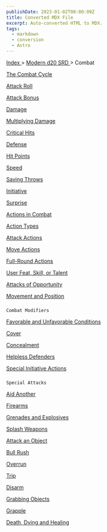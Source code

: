```yaml
---
publishDate: 2023-01-02T00:00:00Z
title: Converted MDX File
excerpt: Auto-converted HTML to MDX.
tags:
  - markdown
  - conversion
  - Astro
---
```


[
Index
](-index) >
[
Modern d20 SRD
](modern-d20-srd-index) > Combat

[
The Combat Cycle
](modern-d20-srd-combat-combat-cycle)

[
Attack Roll
](modern-d20-srd-combat-attack-roll)

[
Attack Bonus
](modern-d20-srd-combat-attack-bonus)

[
Damage
](modern-d20-srd-combat-damage)

[
Multiplying Damage
](modern-d20-srd-combat-multiplying-damage)

[
Critical Hits
](modern-d20-srd-combat-critical-hits)

[
Defense
](modern-d20-srd-combat-defense)

[
Hit Points
](modern-d20-srd-combat-hit-points)

[
Speed
](modern-d20-srd-combat-speed)

[
Saving Throws
](modern-d20-srd-combat-saving-throws)

[
Initiative
](modern-d20-srd-combat-initiative)

[
Surprise
](modern-d20-srd-combat-surprise)

[
Actions in Combat
](modern-d20-srd-combat-actions-in-combat)

[
Action Types
](modern-d20-srd-combat-action-types)

[
Attack Actions
](modern-d20-srd-combat-attack-actions)

[
Move Actions
](modern-d20-srd-combat-move-actions)

[
Full-Round Actions
](modern-d20-srd-combat-full-round-actions)

[
User Feat, Skill, or Talent
](modern-d20-srd-combat-use-feat-skill-talent)

[
Attacks of Opportunity
](modern-d20-srd-combat-attacks-of-opportunity)

[
Movement and Position
](modern-d20-srd-combat-movement-and-position)

###

    Combat Modifiers

[
Favorable and Unfavorable Conditions
](modern-d20-srd-combat-favorable-unfavorable-conditions)

[
Cover
](modern-d20-srd-combat-cover)

[
Concealment
](modern-d20-srd-combat-concealment)

[
Helpless Defenders
](modern-d20-srd-combat-helpless-defenders)

[
Special Initiative Actions
](modern-d20-srd-combat-special-initiative-actions)

###

    Special Attacks

[
Aid Another
](modern-d20-srd-combat-aid-another)

[
Firearms
](modern-d20-srd-combat-firearms)

[
Grenades and Explosives
](modern-d20-srd-combat-grenades-explosives)

[
Splash Weapons
](modern-d20-srd-combat-splash-weapons)

[
Attack an Object
](modern-d20-srd-combat-attack-an-object)

[
Bull Rush
](modern-d20-srd-combat-bull-rush)

[
Overrun
](modern-d20-srd-combat-overrun)

[
Trip
](modern-d20-srd-combat-trip)

[
Disarm
](modern-d20-srd-combat-disarm)

[
Grabbing Objects
](modern-d20-srd-combat-grabbing-objects)

[
Grapple
](modern-d20-srd-combat-grapple)

[
Death, Dying and Healing
](modern-d20-srd-combat-death-dying-healing)
